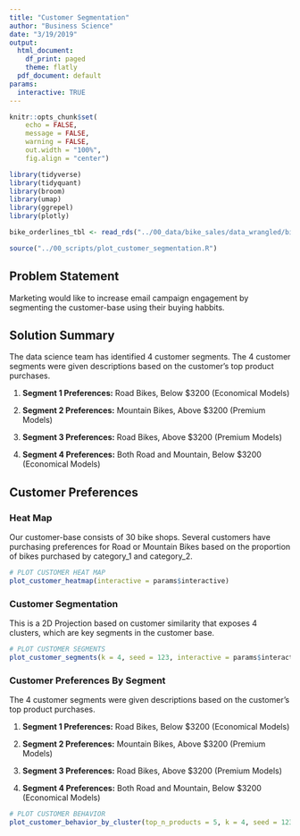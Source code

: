 ```yaml
---
title: "Customer Segmentation"
author: "Business Science"
date: "3/19/2019"
output:
  html_document:
    df_print: paged
    theme: flatly
  pdf_document: default
params:
  interactive: TRUE
---
```



```r
knitr::opts_chunk$set(
    echo = FALSE,
    message = FALSE,
    warning = FALSE,
    out.width = "100%",
    fig.align = "center")
```

```r
library(tidyverse)
library(tidyquant)
library(broom)
library(umap)
library(ggrepel)
library(plotly)
```

```r
bike_orderlines_tbl <- read_rds("../00_data/bike_sales/data_wrangled/bike_orderlines.rds")
```

```r
source("../00_scripts/plot_customer_segmentation.R")
```


## Problem Statement

Marketing would like to increase email campaign engagement by segmenting the customer-base using their buying habbits. 

## Solution Summary

The data science team has identified 4 customer segments. The 4 customer segments were given descriptions based on the customer's top product purchases. 

1. __Segment 1 Preferences:__ Road Bikes, Below $3200 (Economical Models)

2. __Segment 2 Preferences:__ Mountain Bikes, Above $3200 (Premium Models)

3. __Segment 3 Preferences:__ Road Bikes, Above $3200 (Premium Models)

4. __Segment 4 Preferences:__ Both Road and Mountain, Below $3200 (Economical Models)


## Customer Preferences

### Heat Map

Our customer-base consists of 30 bike shops. Several customers have purchasing preferences for Road or Mountain Bikes based on the proportion of bikes purchased by category_1 and category_2.

```r
# PLOT CUSTOMER HEAT MAP
plot_customer_heatmap(interactive = params$interactive)
```

### Customer Segmentation

This is a 2D Projection based on customer similarity that exposes 4 clusters, which are key segments in the customer base. 

```r
# PLOT CUSTOMER SEGMENTS
plot_customer_segments(k = 4, seed = 123, interactive = params$interactive)
```


### Customer Preferences By Segment

The 4 customer segments were given descriptions based on the customer's top product purchases. 

1. __Segment 1 Preferences:__ Road Bikes, Below $3200 (Economical Models)

2. __Segment 2 Preferences:__ Mountain Bikes, Above $3200 (Premium Models)

3. __Segment 3 Preferences:__ Road Bikes, Above $3200 (Premium Models)

4. __Segment 4 Preferences:__ Both Road and Mountain, Below $3200 (Economical Models)

```r
# PLOT CUSTOMER BEHAVIOR
plot_customer_behavior_by_cluster(top_n_products = 5, k = 4, seed = 123, interactive = params$interactive)
```


